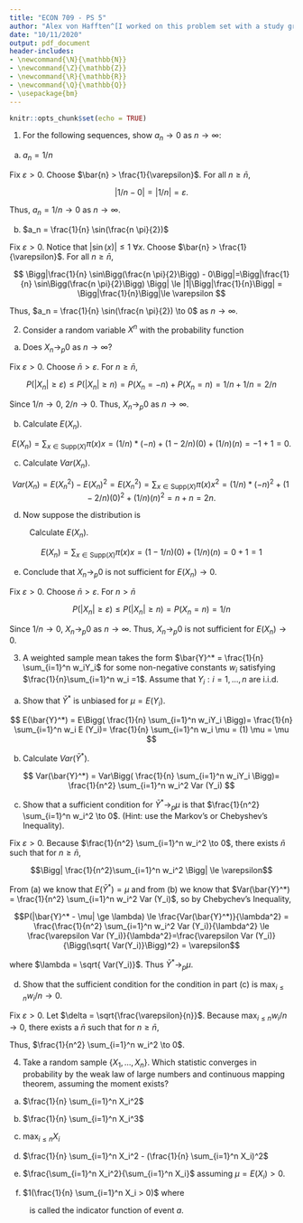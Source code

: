 ```yaml
---
title: "ECON 709 - PS 5"
author: "Alex von Hafften^[I worked on this problem set with a study group of Michael Nattinger, Andrew Smith, and Ryan Mather. I also discussed problems with Emily Case, Sarah Bass, and Danny Edgel.]"
date: "10/11/2020"
output: pdf_document
header-includes:
- \newcommand{\N}{\mathbb{N}}
- \newcommand{\Z}{\mathbb{Z}}
- \newcommand{\R}{\mathbb{R}}
- \newcommand{\Q}{\mathbb{Q}}
- \usepackage{bm}
---
```


```r
knitr::opts_chunk$set(echo = TRUE)
```

1. For the following sequences, show $a_n \to 0$ as $n \to \infty$:

(a) $a_n = 1/n$

Fix $\varepsilon > 0$.  Choose $\bar{n} > \frac{1}{\varepsilon}$. For all $n \ge \bar{n}$,

$$
|1/n - 0| = |1/n| = \varepsilon.
$$

Thus, $a_n = 1/n \to 0$ as $n \to \infty$.

(b) $a_n = \frac{1}{n} \sin(\frac{n \pi}{2})$

Fix $\varepsilon > 0$. Notice that $|\sin(x)|\le1$ $\forall x$. Choose $\bar{n} > \frac{1}{\varepsilon}$. For all $n \ge \bar{n}$,

$$
\Bigg|\frac{1}{n} \sin\Bigg(\frac{n \pi}{2}\Bigg) - 0\Bigg|=\Bigg|\frac{1}{n} \sin\Bigg(\frac{n \pi}{2}\Bigg) \Bigg| \le |1|\Bigg|\frac{1}{n}\Bigg| = \Bigg|\frac{1}{n}\Bigg|\le \varepsilon
$$

Thus, $a_n = \frac{1}{n} \sin(\frac{n \pi}{2}) \to 0$ as $n \to \infty$.

\pagebreak

2. Consider a random variable $X^n$ with the probability function

\begin{align*}
X_n = \begin{cases} -n, & \text{with probability } 1/n \\ 
                    0,  & \text{with probability } 1-2/n \\ 
                    n,  & \text{with probability } 1/n \end{cases}
\end{align*}

(a) Does $X_n \to_p 0$ as $n\to \infty$?

Fix $\varepsilon > 0$.  Choose $\bar{n} > \varepsilon$.  For $n \ge \bar{n}$,

$$
P(|X_n| \ge \varepsilon) \le P(|X_n| \ge n) = P(X_n = -n) + P(X_n = n) = 1/n + 1/n = 2/n
$$

Since $1/n \to 0$, $2/n \to 0$. Thus, $X_n \to_p 0$ as $n\to \infty$.

(b) Calculate $E(X_n)$.

$$
E(X_n) = \sum_{x \in \text{Supp}(X)} \pi(x)x = (1/n)*(-n)+(1-2/n)(0)+(1/n)(n)=-1+1=0.
$$

(c) Calculate $Var(X_n)$.

$$
Var(X_n) = E(X_n^2)-E(X_n)^2=E(X_n^2) = \sum_{x \in \text{Supp}(X)} \pi(x) x^2 = (1/n)*(-n)^2+(1-2/n)(0)^2+(1/n)(n)^2 = n+n=2n.
$$

(d) Now suppose the distribution is

\begin{align*}
X_n = \begin{cases} 0, & \text{with probability } 1-1/n \\ 
                    n,  & \text{with probability } 1/n  \end{cases}
\end{align*}

|          Calculate $E(X_n)$.

$$
E(X_n)= \sum_{x \in \text{Supp}(X)} \pi(x) x = (1-1/n)(0)+(1/n)(n)=0+1=1
$$

(e) Conclude that $X_n \to_p 0$ is not sufficient for $E(X_n) \to 0$.

Fix $\varepsilon > 0$. Choose $\bar{n} > \varepsilon$. For $n > \bar{n}$

$$
P(|X_n| \ge \varepsilon) \le P(|X_n| \ge n) = P(X_n = n) = 1/n
$$

Since $1/n \to 0$, $X_n \to_p 0$ as $n \to \infty$.  Thus, $X_n \to_p 0$ is not sufficient for $E(X_n) \to 0$.

\pagebreak

3. A weighted sample mean takes the form $\bar{Y}^* = \frac{1}{n} \sum_{i=1}^n w_iY_i$ for some non-negative constants $w_i$ satisfying $\frac{1}{n}\sum_{i=1}^n w_i =1$. Assume that $Y_i : i =1, ..., n$ are i.i.d.

(a) Show that $\bar{Y}^*$ is unbiased for $\mu=E(Y_i)$.

$$
E(\bar{Y}^*) = E\Bigg( \frac{1}{n} \sum_{i=1}^n w_iY_i  \Bigg)= \frac{1}{n} \sum_{i=1}^n w_i E (Y_i)= \frac{1}{n} \sum_{i=1}^n w_i \mu = (1) \mu = \mu
$$

(b) Calculate $Var(\bar{Y}^*)$.

$$
Var(\bar{Y}^*) = Var\Bigg( \frac{1}{n} \sum_{i=1}^n w_iY_i  \Bigg)= \frac{1}{n^2} \sum_{i=1}^n w_i^2 Var (Y_i)
$$

(c) Show that a sufficient condition for $\bar{Y}^* \to_p \mu$ is that $\frac{1}{n^2} \sum_{i=1}^n w_i^2 \to 0$. (Hint: use the Markov's or Chebyshev's Inequality).

Fix $\varepsilon > 0$. Because $\frac{1}{n^2} \sum_{i=1}^n w_i^2 \to 0$, there exists $\bar{n}$ such that for $n\ge \bar{n}$, 

$$\Bigg| \frac{1}{n^2}\sum_{i=1}^n w_i^2 \Bigg| \le \varepsilon$$

From (a) we know that $E(\bar{Y}^*) = \mu$ and from (b) we know that $Var(\bar{Y}^*) = \frac{1}{n^2} \sum_{i=1}^n w_i^2 Var (Y_i)$, so by Chebychev's Inequality,

$$P(|\bar{Y}^* - \mu| \ge \lambda) \le \frac{Var(\bar{Y}^*)}{\lambda^2} = \frac{\frac{1}{n^2} \sum_{i=1}^n w_i^2 Var (Y_i)}{\lambda^2} \le \frac{\varepsilon Var (Y_i)}{\lambda^2}=\frac{\varepsilon Var (Y_i)}{\Bigg(\sqrt{ Var(Y_i)}\Bigg)^2} = \varepsilon$$

where $\lambda = \sqrt{ Var(Y_i)}$.  Thus $\bar{Y}^* \to_p \mu$.

(d) Show that the sufficient condition for the condition in part (c) is $\max_{i \le n} w_i/n \to 0$.

Fix $\varepsilon > 0$.  Let $\delta = \sqrt{\frac{\varepsilon}{n}}$. Because $\max_{i \le n} w_i/n \to 0$, there exists a $\bar{n}$ such that for $n\ge \bar{n}$, 

\begin{align*}
\Bigg|\max_{i \le n} w_i/n\Bigg| \le \delta 
&\implies |w_i/n| \le \delta \; \forall i \in \{1, ..., n\} \\
&\implies (w_i/n)^2 \le \delta^2 \; \forall i \in \{1, ..., n\} \\
&\implies  \sum_{i=1}^n \frac{w_i^2}{n^2} \le n \delta^2  \\
&\implies  \sum_{i=1}^n \frac{w_i^2}{n^2} \le n \Bigg(\sqrt{\frac{\varepsilon}{n}}\Bigg)^2  \\
&\implies \sum_{i=1}^n \frac{w_i^2}{n^2} \le \varepsilon
\end{align*}

Thus, $\frac{1}{n^2} \sum_{i=1}^n w_i^2 \to 0$.

\pagebreak

4. Take a random sample $\{X_1, ..., X_n\}$. Which statistic converges in probability by the weak law of large numbers and continuous mapping theorem, assuming the moment exists?

(a) $\frac{1}{n} \sum_{i=1}^n X_i^2$

(b) $\frac{1}{n} \sum_{i=1}^n X_i^3$

(c) $\max_{i \le n}X_i$

(d) $\frac{1}{n} \sum_{i=1}^n X_i^2 - (\frac{1}{n} \sum_{i=1}^n X_i)^2$

(e) $\frac{\sum_{i=1}^n X_i^2}{\sum_{i=1}^n X_i}$ assuming $\mu = E(X_i) > 0$.

(f) $1(\frac{1}{n} \sum_{i=1}^n X_i > 0)$ where

\begin{align*}
1(a) = \begin{cases} 1 & \text{if $a$ is true} \\ 0 & \text{if $a$ is not true} \end{cases}
\end{align*}

|          is called the indicator function of event $a$.

